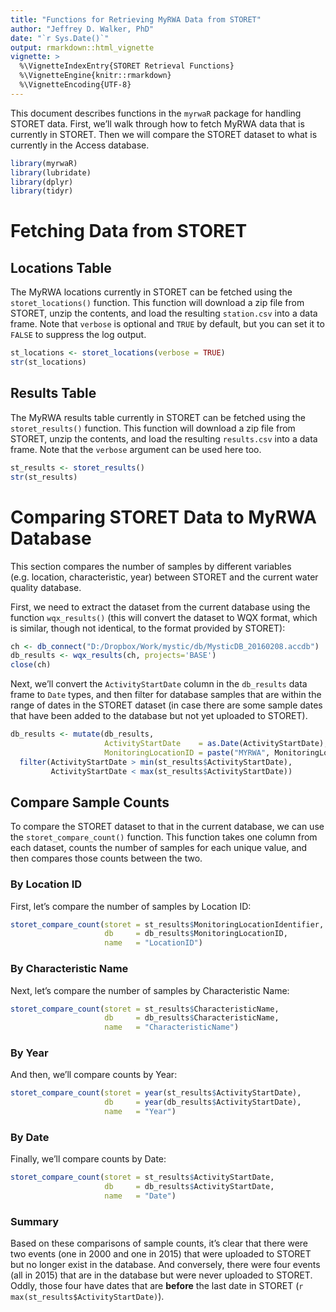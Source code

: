 ```yaml
---
title: "Functions for Retrieving MyRWA Data from STORET"
author: "Jeffrey D. Walker, PhD"
date: "`r Sys.Date()`"
output: rmarkdown::html_vignette
vignette: >
  %\VignetteIndexEntry{STORET Retrieval Functions}
  %\VignetteEngine{knitr::rmarkdown}
  %\VignetteEncoding{UTF-8}
---
```


This document describes functions in the `myrwaR` package for handling STORET data. First, we'll walk through how to fetch MyRWA data that is currently in STORET. Then we will compare the STORET dataset to what is currently in the Access database.

```r
library(myrwaR)
library(lubridate)
library(dplyr)
library(tidyr)
```

# Fetching Data from STORET

## Locations Table

The MyRWA locations currently in STORET can be fetched using the `storet_locations()` function. This function will download a zip file from STORET, unzip the contents, and load the resulting `station.csv` into a data frame. Note that `verbose` is optional and `TRUE` by default, but you can set it to `FALSE` to suppress the log output.

```r
st_locations <- storet_locations(verbose = TRUE)
str(st_locations)
```

## Results Table

The MyRWA results table currently in STORET can be fetched using the `storet_results()` function. This function will download a zip file from STORET, unzip the contents, and load the resulting `results.csv` into a data frame. Note that the `verbose` argument can be used here too.

```r
st_results <- storet_results()
str(st_results)
```

# Comparing STORET Data to MyRWA Database

This section compares the number of samples by different variables (e.g. location, characteristic, year) between STORET and the current water quality database.

First, we need to extract the dataset from the current database using the function `wqx_results()` (this will convert the dataset to WQX format, which is similar, though not identical, to the format provided by STORET):

```r
ch <- db_connect("D:/Dropbox/Work/mystic/db/MysticDB_20160208.accdb")
db_results <- wqx_results(ch, projects='BASE')
close(ch)
```

Next, we'll convert the `ActivityStartDate` column in the `db_results` data frame to `Date` types, and then filter for database samples that are within the range of dates in the STORET dataset (in case there are some sample dates that have been added to the database but not yet uploaded to STORET).

```r
db_results <- mutate(db_results,
                     ActivityStartDate    = as.Date(ActivityStartDate),
                     MonitoringLocationID = paste("MYRWA", MonitoringLocationID, sep = "-")) %>%
  filter(ActivityStartDate > min(st_results$ActivityStartDate),
         ActivityStartDate < max(st_results$ActivityStartDate))
```

## Compare Sample Counts

To compare the STORET dataset to that in the current database, we can use the `storet_compare_count()` function. This function takes one column from each dataset, counts the number of samples for each unique value, and then compares those counts between the two.

### By Location ID

First, let's compare the number of samples by Location ID:

```r
storet_compare_count(storet = st_results$MonitoringLocationIdentifier,
                     db     = db_results$MonitoringLocationID,
                     name   = "LocationID")
```

### By Characteristic Name

Next, let's compare the number of samples by Characteristic Name:

```r
storet_compare_count(storet = st_results$CharacteristicName,
                     db     = db_results$CharacteristicName,
                     name   = "CharacteristicName")
```

### By Year

And then, we'll compare counts by Year:

```r
storet_compare_count(storet = year(st_results$ActivityStartDate),
                     db     = year(db_results$ActivityStartDate),
                     name   = "Year")
```

### By Date

Finally, we'll compare counts by Date:

```r
storet_compare_count(storet = st_results$ActivityStartDate,
                     db     = db_results$ActivityStartDate,
                     name   = "Date")
```

### Summary

Based on these comparisons of sample counts, it's clear that there were two events (one in 2000 and one in 2015) that were uploaded to STORET but no longer exist in the database. And conversely, there were four events (all in 2015) that are in the database but were never uploaded to STORET. Oddly, those four have dates that are **before** the last date in STORET (`r max(st_results$ActivityStartDate)`).
